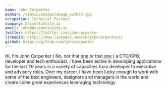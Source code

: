 ```yaml
---
name: John Carpenter
avatar: /static/images/image_author.jpg
occupation: Technical Partner
company: Discontinuity.ai
email: john@discontinuity.ai
twitter: https://twitter.com/johncarpenter
linkedin: https://www.linkedin.com/in/johncarpenter2/
github: https://github.com/johncarpenter
---
```

  
Hi, I'm John Carpenter ( No, not that [one](http://en.wikipedia.org/wiki/John_Carpenter) or that [one](http://en.wikipedia.org/wiki/John_Carpenter_(game_show_contestant)) ) a CTO/CPO, developer and tech enthusiast. I have been active in developing applications for the last 20 years in a variety of capacities from developer to executive and advisory roles. 
Over my career, I have been lucky enough to work with some of the best engineers, designers and managers in the world and create some great experiences leveraging technology

 
